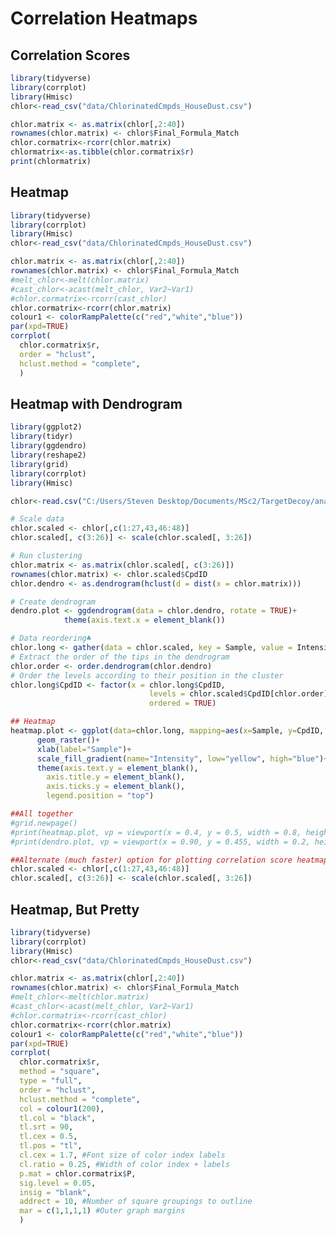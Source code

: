 # Correlation Heatmaps

## Correlation Scores
```r
library(tidyverse)
library(corrplot)
library(Hmisc)
chlor<-read_csv("data/ChlorinatedCmpds_HouseDust.csv")

chlor.matrix <- as.matrix(chlor[,2:40])
rownames(chlor.matrix) <- chlor$Final_Formula_Match
chlor.cormatrix<-rcorr(chlor.matrix)
chlormatrix<-as.tibble(chlor.cormatrix$r)
print(chlormatrix)

```

## Heatmap
```r
library(tidyverse)
library(corrplot)
library(Hmisc)
chlor<-read_csv("data/ChlorinatedCmpds_HouseDust.csv")

chlor.matrix <- as.matrix(chlor[,2:40])
rownames(chlor.matrix) <- chlor$Final_Formula_Match
#melt_chlor<-melt(chlor.matrix)
#cast_chlor<-acast(melt_chlor, Var2~Var1)
#chlor.cormatrix<-rcorr(cast_chlor)
chlor.cormatrix<-rcorr(chlor.matrix)
colour1 <- colorRampPalette(c("red","white","blue"))
par(xpd=TRUE)
corrplot(
  chlor.cormatrix$r, 
  order = "hclust",
  hclust.method = "complete",
  )
```

## Heatmap with Dendrogram 


``` r
library(ggplot2)
library(tidyr)
library(ggdendro)
library(reshape2)
library(grid)
library(corrplot)
library(Hmisc)

chlor<-read.csv("C:/Users/Steven Desktop/Documents/MSc2/TargetDecoy/analysis/dust analysis/ChlorAll.csv", header=TRUE)

# Scale data
chlor.scaled <- chlor[,c(1:27,43,46:48)]
chlor.scaled[, c(3:26)] <- scale(chlor.scaled[, 3:26])

# Run clustering
chlor.matrix <- as.matrix(chlor.scaled[, c(3:26)])
rownames(chlor.matrix) <- chlor.scaled$CpdID
chlor.dendro <- as.dendrogram(hclust(d = dist(x = chlor.matrix)))

# Create dendrogram
dendro.plot <- ggdendrogram(data = chlor.dendro, rotate = TRUE)+
            theme(axis.text.x = element_blank())

# Data reordering♣
chlor.long <- gather(data = chlor.scaled, key = Sample, value = Intensity, -c(1:2), -c(27:33))
# Extract the order of the tips in the dendrogram
chlor.order <- order.dendrogram(chlor.dendro)
# Order the levels according to their position in the cluster
chlor.long$CpdID <- factor(x = chlor.long$CpdID,
                               levels = chlor.scaled$CpdID[chlor.order], 
                               ordered = TRUE)

## Heatmap
heatmap.plot <- ggplot(data=chlor.long, mapping=aes(x=Sample, y=CpdID, fill=Intensity)) +
      geom_raster()+
      xlab(label="Sample")+
      scale_fill_gradient(name="Intensity", low="yellow", high="blue")+
      theme(axis.text.y = element_blank(),
        axis.title.y = element_blank(),
        axis.ticks.y = element_blank(),
        legend.position = "top")

##All together
#grid.newpage()
#print(heatmap.plot, vp = viewport(x = 0.4, y = 0.5, width = 0.8, height = 1.0))
#print(dendro.plot, vp = viewport(x = 0.90, y = 0.455, width = 0.2, height = 0.91))

##Alternate (much faster) option for plotting correlation score heatmap
chlor.scaled <- chlor[,c(1:27,43,46:48)]
chlor.scaled[, c(3:26)] <- scale(chlor.scaled[, 3:26])
```

## Heatmap, But Pretty
```r
library(tidyverse)
library(corrplot)
library(Hmisc)
chlor<-read_csv("data/ChlorinatedCmpds_HouseDust.csv")

chlor.matrix <- as.matrix(chlor[,2:40])
rownames(chlor.matrix) <- chlor$Final_Formula_Match
#melt_chlor<-melt(chlor.matrix)
#cast_chlor<-acast(melt_chlor, Var2~Var1)
#chlor.cormatrix<-rcorr(cast_chlor)
chlor.cormatrix<-rcorr(chlor.matrix)
colour1 <- colorRampPalette(c("red","white","blue"))
par(xpd=TRUE)
corrplot(
  chlor.cormatrix$r, 
  method = "square", 
  type = "full", 
  order = "hclust",
  hclust.method = "complete",
  col = colour1(200), 
  tl.col = "black", 
  tl.srt = 90, 
  tl.cex = 0.5,
  tl.pos = "tl",
  cl.cex = 1.7, #Font size of color index labels
  cl.ratio = 0.25, #Width of color index + labels
  p.mat = chlor.cormatrix$P, 
  sig.level = 0.05, 
  insig = "blank", 
  addrect = 10, #Number of square groupings to outline 
  mar = c(1,1,1,1) #Outer graph margins
  )
```